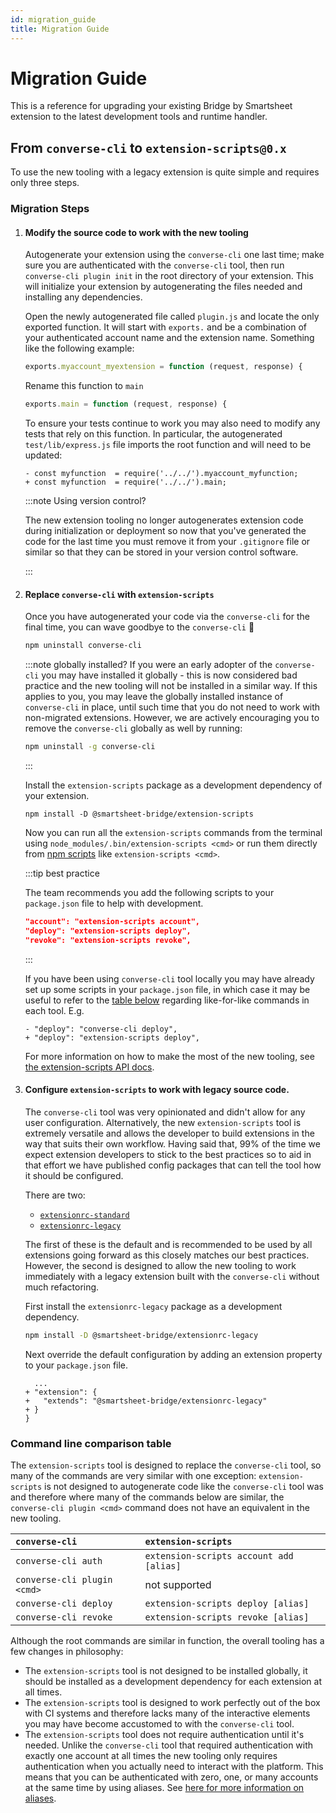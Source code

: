 ```yaml
---
id: migration_guide
title: Migration Guide
---
```



# Migration Guide

This is a reference for upgrading your existing Bridge by Smartsheet extension to the latest development tools and runtime handler.

## From `converse-cli` to `extension-scripts@0.x`

To use the new tooling with a legacy extension is quite simple and requires only three steps.

### Migration Steps

1.  #### Modify the source code to work with the new tooling

    Autogenerate your extension using the `converse-cli` one last time; make sure you are authenticated with the `converse-cli` tool, then run `converse-cli plugin init` in the root directory of your extension. This will initialize your extension by autogenerating the files needed and installing any dependencies.

    Open the newly autogenerated file called `plugin.js` and locate the only exported function. It will start with `exports.` and be a combination of your authenticated account name and the extension name. Something like the following example:

    ```js
    exports.myaccount_myextension = function (request, response) {
    ```

    Rename this function to `main`

    ```js
    exports.main = function (request, response) {
    ```

    To ensure your tests continue to work you may also need to modify any tests that rely on this function. In particular, the autogenerated `test/lib/express.js` file imports the root function and will need to be updated:

    ```git
    - const myfunction  = require('../../').myaccount_myfunction;
    + const myfunction  = require('../../').main;
    ```

    :::note Using version control?

    The new extension tooling no longer autogenerates extension code during initialization or deployment so now that you've generated the code for the last time you must remove it from your `.gitignore` file or similar so that they can be stored in your version control software.

    :::

1.  #### Replace `converse-cli` with `extension-scripts`

    Once you have autogenerated your code via the `converse-cli` for the final time, you can wave goodbye to the `converse-cli` 👋

    ```bash
    npm uninstall converse-cli
    ```

    :::note globally installed?
    If you were an early adopter of the `converse-cli` you may have installed it globally - this is now considered bad practice and the new tooling will not be installed in a similar way. If this applies to you, you may leave the globally installed instance of `converse-cli` in place, until such time that you do not need to work with non-migrated extensions. However, we are actively encouraging you to remove the `converse-cli` globally as well by running:

    ```bash
    npm uninstall -g converse-cli
    ```

    :::

    Install the `extension-scripts` package as a development dependency of your extension.

    ```
    npm install -D @smartsheet-bridge/extension-scripts
    ```

    Now you can run all the `extension-scripts` commands from the terminal using `node_modules/.bin/extension-scripts <cmd>` or run them directly from [npm scripts](https://docs.npmjs.com/cli/v8/using-npm/scripts) like `extension-scripts <cmd>`.

    :::tip best practice

    The team recommends you add the following scripts to your `package.json` file to help with development.

    ```json
    "account": "extension-scripts account",
    "deploy": "extension-scripts deploy",
    "revoke": "extension-scripts revoke",
    ```

    :::

    If you have been using `converse-cli` tool locally you may have already set up some scripts in your `package.json` file, in which case it may be useful to refer to the [table below](#command-line-comparison-table) regarding like-for-like commands in each tool. E.g.

    ```git
    - "deploy": "converse-cli deploy",
    + "deploy": "extension-scripts deploy",
    ```

    For more information on how to make the most of the new tooling, see [the extension-scripts API docs](/api/extension-scripts).

1.  #### Configure `extension-scripts` to work with legacy source code.

    The `converse-cli` tool was very opinionated and didn't allow for any user configuration. Alternatively, the new `extension-scripts` tool is extremely versatile and allows the developer to build extensions in the way that suits their own workflow. Having said that, 99% of the time we expect extension developers to stick to the best practices so to aid in that effort we have published config packages that can tell the tool how it should be configured.

    There are two:

    - [`extensionrc-standard`](https://www.npmjs.com/package/@smartsheet-bridge/extensionrc-standard)
    - [`extensionrc-legacy`](https://www.npmjs.com/package/@smartsheet-bridge/extensionrc-legacy)

    The first of these is the default and is recommended to be used by all extensions going forward as this closely matches our best practices. However, the second is designed to allow the new tooling to work immediately with a legacy extension built with the `converse-cli` without much refactoring.

    First install the `extensionrc-legacy` package as a development dependency.

    ```bash
    npm install -D @smartsheet-bridge/extensionrc-legacy
    ```

    Next override the default configuration by adding an extension property to your `package.json` file.

    ```git
      ...
    + "extension": {
    +   "extends": "@smartsheet-bridge/extensionrc-legacy"
    + }
    }
    ```

### Command line comparison table

The `extension-scripts` tool is designed to replace the `converse-cli` tool, so many of the commands are very similar with one exception: `extension-scripts` is not designed to autogenerate code like the `converse-cli` tool was and therefore where many of the commands below are similar, the `converse-cli plugin <cmd>` command does not have an equivalent in the new tooling.

| `converse-cli`              | `extension-scripts `                    |
| :-------------------------- | :-------------------------------------- |
| `converse-cli auth`         | `extension-scripts account add [alias]` |
| `converse-cli plugin <cmd>` | not supported                           |
| `converse-cli deploy`       | `extension-scripts deploy [alias]`      |
| `converse-cli revoke`       | `extension-scripts revoke [alias]`      |

Although the root commands are similar in function, the overall tooling has a few changes in philosophy:

- The `extension-scripts` tool is not designed to be installed globally, it should be installed as a development dependency for each extension at all times.
- The `extension-scripts` tool is designed to work perfectly out of the box with CI systems and therefore lacks many of the interactive elements you may have become accustomed to with the `converse-cli` tool.
- The `extension-scripts` tool does not require authentication until it's needed. Unlike the `converse-cli` tool that required authentication with exactly one account at all times the new tooling only requires authentication when you actually need to interact with the platform. This means that you can be authenticated with zero, one, or many accounts at the same time by using aliases. See [here for more information on aliases](/api/extension-scripts#account-aliases).

<!-- ## From `plugins-sdk` to `extension-handler@0.x` -->
